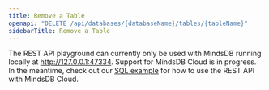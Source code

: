 ```yaml
---
title: Remove a Table
openapi: "DELETE /api/databases/{databaseName}/tables/{tableName}"
sidebarTitle: Remove a Table
---
```


<Note>

The REST API playground can currently only be used with MindsDB running locally at http://127.0.0.1:47334. Support for MindsDB Cloud is in progress. In the meantime,
check out our [SQL example](/rest/sql) for how to use the REST API with MindsDB Cloud. 

</Note>
